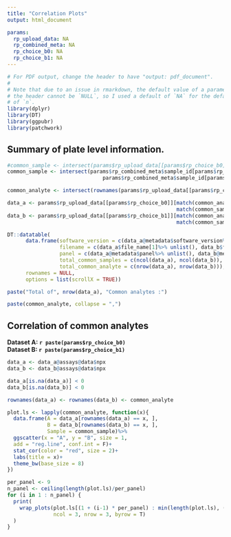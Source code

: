 ```yaml
---
title: "Correlation Plots"
output: html_document

params:
  rp_upload_data: NA
  rp_combined_meta: NA
  rp_choice_b0: NA
  rp_choice_b1: NA
---
```


```r
# For PDF output, change the header to have "output: pdf_document".
#
# Note that due to an issue in rmarkdown, the default value of a parameter in
# the header cannot be `NULL`, so I used a default of `NA` for the default value
# of `n`.
library(dplyr)
library(DT)
library(ggpubr)
library(patchwork)
```


## Summary of plate level information.


```r
#common_sample <- intersect(params$rp_upload_data[[params$rp_choice_b0]]$Assay, params$rp_upload_data[[params$rp_choice_b1]]$Assay)
common_sample <- intersect(params$rp_combined_meta$sample_id[params$rp_combined_meta$file_name == params$rp_choice_b0], 
                               params$rp_combined_meta$sample_id[params$rp_combined_meta$file_name == params$rp_choice_b1])

common_analyte <- intersect(rownames(params$rp_upload_data[[params$rp_choice_b0]]), rownames(params$rp_upload_data[[params$rp_choice_b1]]))

data_a <- params$rp_upload_data[[params$rp_choice_b0]][match(common_analyte, rownames(params$rp_upload_data[[params$rp_choice_b0]])),
                                                       match(common_sample, params$rp_combined_meta$sample_id[params$rp_combined_meta$file_name == params$rp_choice_b0])]
data_b <- params$rp_upload_data[[params$rp_choice_b1]][match(common_analyte, rownames(params$rp_upload_data[[params$rp_choice_b1]])),
                                                       match(common_sample, params$rp_combined_meta$sample_id[params$rp_combined_meta$file_name == params$rp_choice_b1])]

```


```r
DT::datatable(
      data.frame(software_version = c(data_a@metadata$software_version%>% unlist(), data_b@metadata$software_version%>% unlist()),
                 filename = c(data_a$file_name[1]%>% unlist(), data_b$file_name[1]%>% unlist()),
                 panel = c(data_a@metadata$panel%>% unlist(), data_b@metadata$panel%>% unlist()),
                 total_common_samples = c(ncol(data_a), ncol(data_b)),
                 total_common_analyte = c(nrow(data_a), nrow(data_b))),
      rownames = NULL,
      options = list(scrollX = TRUE))

```


```r
paste("Total of", nrow(data_a), "Common analytes :")

paste(common_analyte, collapse = ",")
```

## Correlation of common analytes 

**Dataset A: `r paste(params$rp_choice_b0)`**     
**Dataset B: `r paste(params$rp_choice_b1)`**     


```r
data_a <- data_a@assays@data$npx
data_b <- data_b@assays@data$npx

data_a[is.na(data_a)] < 0
data_b[is.na(data_b)] < 0

rownames(data_a) <- rownames(data_b) <- common_analyte

plot.ls <- lapply(common_analyte, function(x){
  data.frame(A = data_a[rownames(data_a) == x, ],
             B = data_b[rownames(data_b) == x, ],
             Sample = common_sample)%>%
  ggscatter(x = "A", y = "B", size = 1,
  add = "reg.line", conf.int = F)+
  stat_cor(color = "red", size = 2)+
  labs(title = x)+
  theme_bw(base_size = 8)
})

per_panel <- 9
n_panel <- ceiling(length(plot.ls)/per_panel)
for (i in 1 : n_panel) {
  print(
    wrap_plots(plot.ls[(1 + (i-1) * per_panel) : min(length(plot.ls), (per_panel + (i-1) * per_panel))],
               ncol = 3, nrow = 3, byrow = T)
  )
}
```
 
